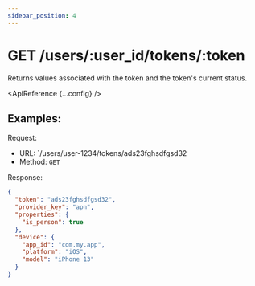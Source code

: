 ```yaml
---
sidebar_position: 4
---
```



# GET /users/:user_id/tokens/:token

Returns values associated with the token and the token's current status.

<ApiReference {...config} />

## Examples:

Request:

- URL: `/users/user-1234/tokens/ads23fghsdfgsd32
- Method: `GET`

Response:

```json
{
  "token": "ads23fghsdfgsd32",
  "provider_key": "apn",
  "properties": {
    "is_person": true
  },
  "device": {
    "app_id": "com.my.app",
    "platform": "iOS",
    "model": "iPhone 13"
  }
}
```
